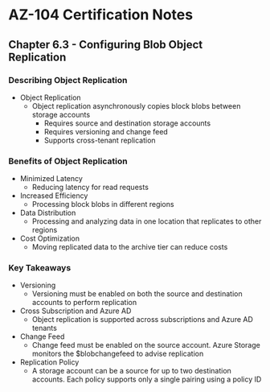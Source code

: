# AZ-104 Certification Notes
## Chapter 6.3 - Configuring Blob Object Replication

### Describing Object Replication
* Object Replication
	* Object replication asynchronously copies block blobs between storage accounts
		* Requires source and destination storage accounts
		* Requires versioning and change feed
		* Supports cross-tenant replication

### Benefits of Object Replication
* Minimized Latency
	* Reducing latency for read requests
* Increased Efficiency
	* Processing block blobs in different regions
* Data Distribution
	* Processing and analyzing data in one location that replicates to other regions
* Cost Optimization
	* Moving replicated data to the archive tier can reduce costs

### Key Takeaways
* Versioning
	* Versioning must be enabled on both the source and destination accounts to perform replication
* Cross Subscription and Azure AD
	* Object replication is supported across subscriptions and Azure AD tenants
* Change Feed
	* Change feed must be enabled on the source account. Azure Storage monitors the $blobchangefeed to advise replication
* Replication Policy
	* A storage account can be a source for up to two destination accounts. Each policy supports only a single pairing using a policy ID